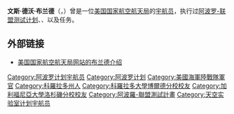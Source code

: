 {{宇航员信息框
| 姓名                  =文斯·德沃·布兰德
| 照片                  =VanceDBrand.jpg
| 标题                  =美国国家航空航天局宇航员
| 国籍                  ={{flagicon|USA}} [[美国|美国]]
| 状态                  =已退役
| 出生日期          =1931年5月9日
| 出生地点          ={{flagicon|USA}} [[科罗拉多州|科罗拉多州]]，朗蒙特
| 之前职业          =[[试飞员|试飞员]]
| 军種                  =[[美國海軍陸戰隊|美國海軍陸戰隊]]
| 选择                  =[[第五组宇航员|第五组宇航员]]
| 太空时间          =31天2小时2分钟
| 任务                  =[[阿波罗-联盟测试计划|阿波罗-联盟测试计划]]、{{lang|en|[[STS-5|STS-5]]}}、<br>{{lang|en|[[STS-41-B|STS-41-B]]}}、{{lang|en|[[STS-35|STS-35]]}}
| 任务徽章          = [[File:Sts-5-patch.png|30px]] [[File:Sts-41-b-patch.png|30px]] [[File:Sts-35-patch.svg|30px]]
|}}

'''文斯·德沃·布兰德'''（{{lang|en|'''Vance DeVoe Brand'''}}，{{bd|1931年|5月9日|catIdx=B}}）曾是一位[[美国国家航空航天局|美国国家航空航天局]]的[[宇航员|宇航员]]，执行过[[阿波罗-联盟测试计划|阿波罗-联盟测试计划]]、{{lang|en|[[STS-5|STS-5]]}}、{{lang|en|[[STS-41-B|STS-41-B]]}}以及{{lang|en|[[STS-35|STS-35]]}}任务。

==外部链接==
*{{En icon}}[http://www.jsc.nasa.gov/Bios/htmlbios/brand.html 美国国家航空航天局网站的布兰德介绍] {{Wayback|url=http://www.jsc.nasa.gov/Bios/htmlbios/brand.html |date=20170422191757 }}

{{第五组宇航员}}
{{宇航员小作品}}
{{DEFAULTSORT:Brand, Vance}}
[[Category:阿波罗计划宇航员|Category:阿波罗计划宇航员]]
[[Category:阿波罗计划|Category:阿波罗计划]]
[[Category:美國海軍陸戰隊軍官|Category:美國海軍陸戰隊軍官]]
[[Category:科羅拉多州人|Category:科羅拉多州人]]
[[Category:科羅拉多大學博爾德分校校友|Category:科羅拉多大學博爾德分校校友]]
[[Category:加利福尼亞大學洛杉磯分校校友|Category:加利福尼亞大學洛杉磯分校校友]]
[[Category:阿波羅-聯盟測試計畫|Category:阿波羅-聯盟測試計畫]]
[[Category:天空实验室计划宇航员|Category:天空实验室计划宇航员]]